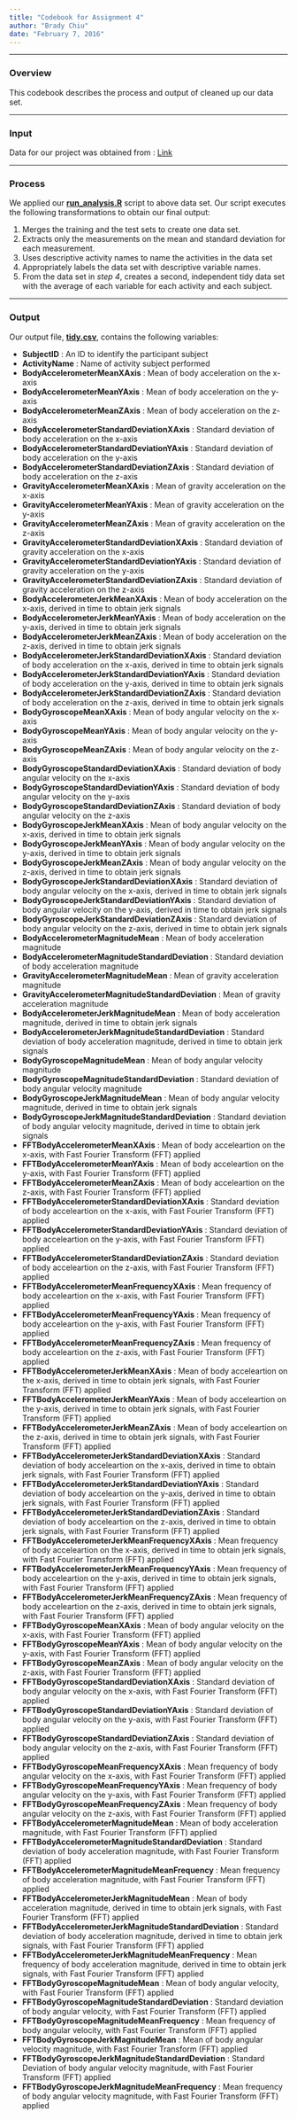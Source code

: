 ```yaml
---
title: "Codebook for Assignment 4"
author: "Brady Chiu"
date: "February 7, 2016"
---
```


******

### Overview
This codebook describes the process and output of cleaned up our data set.

******

### Input

Data for our project was obtained from : [Link](https://d396qusza40orc.cloudfront.net/getdata%2Fprojectfiles%2FUCI%20HAR%20Dataset.zip)

******

### Process

We applied our **[run_analysis.R](https://github.com/bchiud/Assignment4/blob/master/run_analysis.R)** script to above data set. Our script executes the following transformations to obtain our final output:

1. Merges the training and the test sets to create one data set.
2. Extracts only the measurements on the mean and standard deviation for each measurement.
3. Uses descriptive activity names to name the activities in the data set
4. Appropriately labels the data set with descriptive variable names.
5. From the data set in *step 4*, creates a second, independent tidy data set with the average of each variable for each activity and each subject.

******

### Output

Our output file, **[tidy.csv](https://github.com/bchiud/Assignment4/blob/master/tidy.csv)**, contains the following variables:

+ **SubjectID** : An ID to identify the participant subject  
+ **ActivityName** : Name of activity subject performed  
+ **BodyAccelerometerMeanXAxis** : Mean of body acceleration on the x-axis  
+ **BodyAccelerometerMeanYAxis** : Mean of body acceleration on the y-axis  
+ **BodyAccelerometerMeanZAxis** : Mean of body acceleration on the z-axis  
+ **BodyAccelerometerStandardDeviationXAxis** : Standard deviation of body acceleration on the x-axis  
+ **BodyAccelerometerStandardDeviationYAxis** : Standard deviation of body acceleration on the y-axis  
+ **BodyAccelerometerStandardDeviationZAxis** : Standard deviation of body acceleration on the z-axis  
+ **GravityAccelerometerMeanXAxis** : Mean of gravity acceleration on the x-axis  
+ **GravityAccelerometerMeanYAxis** : Mean of gravity acceleration on the y-axis  
+ **GravityAccelerometerMeanZAxis** : Mean of gravity acceleration on the z-axis  
+ **GravityAccelerometerStandardDeviationXAxis** : Standard deviation of gravity acceleration on the x-axis  
+ **GravityAccelerometerStandardDeviationYAxis** : Standard deviation of gravity acceleration on the y-axis  
+ **GravityAccelerometerStandardDeviationZAxis** : Standard deviation of gravity acceleration on the z-axis  
+ **BodyAccelerometerJerkMeanXAxis** : Mean of body acceleration on the x-axis, derived in time to obtain jerk signals  
+ **BodyAccelerometerJerkMeanYAxis** : Mean of body acceleration on the y-axis, derived in time to obtain jerk signals  
+ **BodyAccelerometerJerkMeanZAxis** : Mean of body acceleration on the z-axis, derived in time to obtain jerk signals  
+ **BodyAccelerometerJerkStandardDeviationXAxis** : Standard deviation of body acceleration on the x-axis, derived in time to obtain jerk signals  
+ **BodyAccelerometerJerkStandardDeviationYAxis** : Standard deviation of body acceleration on the y-axis, derived in time to obtain jerk signals  
+ **BodyAccelerometerJerkStandardDeviationZAxis** : Standard deviation of body acceleration on the z-axis, derived in time to obtain jerk signals  
+ **BodyGyroscopeMeanXAxis** : Mean of body angular velocity on the x-axis  
+ **BodyGyroscopeMeanYAxis** : Mean of body angular velocity on the y-axis  
+ **BodyGyroscopeMeanZAxis** : Mean of body angular velocity on the z-axis  
+ **BodyGyroscopeStandardDeviationXAxis** : Standard deviation of body angular velocity on the x-axis  
+ **BodyGyroscopeStandardDeviationYAxis** : Standard deviation of body angular velocity on the y-axis  
+ **BodyGyroscopeStandardDeviationZAxis** : Standard deviation of body angular velocity on the z-axis  
+ **BodyGyroscopeJerkMeanXAxis** : Mean of body angular velocity on the x-axis, derived in time to obtain jerk signals  
+ **BodyGyroscopeJerkMeanYAxis** : Mean of body angular velocity on the y-axis, derived in time to obtain jerk signals  
+ **BodyGyroscopeJerkMeanZAxis** : Mean of body angular velocity on the z-axis, derived in time to obtain jerk signals  
+ **BodyGyroscopeJerkStandardDeviationXAxis** : Standard deviation of body angular velocity on the x-axis, derived in time to obtain jerk signals  
+ **BodyGyroscopeJerkStandardDeviationYAxis** : Standard deviation of body angular velocity on the y-axis, derived in time to obtain jerk signals 
+ **BodyGyroscopeJerkStandardDeviationZAxis** : Standard deviation of body angular velocity on the z-axis, derived in time to obtain jerk signals    
+ **BodyAccelerometerMagnitudeMean** : Mean of body acceleration magnitude  
+ **BodyAccelerometerMagnitudeStandardDeviation** : Standard deviation of body acceleration magnitude  
+ **GravityAccelerometerMagnitudeMean** : Mean of gravity acceleration magnitude  
+ **GravityAccelerometerMagnitudeStandardDeviation** : Mean of gravity acceleration magnitude  
+ **BodyAccelerometerJerkMagnitudeMean** : Mean of body acceleration magnitude, derived in time to obtain jerk signals  
+ **BodyAccelerometerJerkMagnitudeStandardDeviation** : Standard deviation of body acceleration magnitude, derived in time to obtain jerk signals  
+ **BodyGyroscopeMagnitudeMean** : Mean of body angular velocity magnitude  
+ **BodyGyroscopeMagnitudeStandardDeviation** : Standard deviation of body angular velocity magnitude  
+ **BodyGyroscopeJerkMagnitudeMean** : Mean of body angular velocity magnitude, derived in time to obtain jerk signals  
+ **BodyGyroscopeJerkMagnitudeStandardDeviation** : Standard deviation of body angular velocity magnitude, derived in time to obtain jerk signals  
+ **FFTBodyAccelerometerMeanXAxis** : Mean of body acceleartion on the x-axis, with Fast Fourier Transform (FFT) applied  
+ **FFTBodyAccelerometerMeanYAxis** : Mean of body acceleartion on the y-axis, with Fast Fourier Transform (FFT) applied  
+ **FFTBodyAccelerometerMeanZAxis** : Mean of body acceleartion on the z-axis, with Fast Fourier Transform (FFT) applied  
+ **FFTBodyAccelerometerStandardDeviationXAxis** : Standard deviation of body acceleartion on the x-axis, with Fast Fourier Transform (FFT) applied  
+ **FFTBodyAccelerometerStandardDeviationYAxis** : Standard deviation of body acceleartion on the y-axis, with Fast Fourier Transform (FFT) applied  
+ **FFTBodyAccelerometerStandardDeviationZAxis** : Standard deviation of body acceleartion on the z-axis, with Fast Fourier Transform (FFT) applied  
+ **FFTBodyAccelerometerMeanFrequencyXAxis** : Mean frequency of body acceleartion on the x-axis, with Fast Fourier Transform (FFT) applied  
+ **FFTBodyAccelerometerMeanFrequencyYAxis** : Mean frequency of body acceleartion on the y-axis, with Fast Fourier Transform (FFT) applied  
+ **FFTBodyAccelerometerMeanFrequencyZAxis** : Mean frequency of body acceleartion on the z-axis, with Fast Fourier Transform (FFT) applied  
+ **FFTBodyAccelerometerJerkMeanXAxis** : Mean of body acceleartion on the x-axis, derived in time to obtain jerk signals, with Fast Fourier Transform (FFT) applied  
+ **FFTBodyAccelerometerJerkMeanYAxis** : Mean of body acceleartion on the y-axis, derived in time to obtain jerk signals, with Fast Fourier Transform (FFT) applied  
+ **FFTBodyAccelerometerJerkMeanZAxis** : Mean of body acceleartion on the z-axis, derived in time to obtain jerk signals, with Fast Fourier Transform (FFT) applied  
+ **FFTBodyAccelerometerJerkStandardDeviationXAxis** : Standard deviation of body acceleartion on the x-axis, derived in time to obtain jerk signals, with Fast Fourier Transform (FFT) applied  
+ **FFTBodyAccelerometerJerkStandardDeviationYAxis** : Standard deviation of body acceleartion on the y-axis, derived in time to obtain jerk signals, with Fast Fourier Transform (FFT) applied  
+ **FFTBodyAccelerometerJerkStandardDeviationZAxis** : Standard deviation of body acceleartion on the z-axis, derived in time to obtain jerk signals, with Fast Fourier Transform (FFT) applied  
+ **FFTBodyAccelerometerJerkMeanFrequencyXAxis** : Mean frequency of body acceleartion on the x-axis, derived in time to obtain jerk signals, with Fast Fourier Transform (FFT) applied  
+ **FFTBodyAccelerometerJerkMeanFrequencyYAxis** : Mean frequency of body acceleartion on the y-axis, derived in time to obtain jerk signals, with Fast Fourier Transform (FFT) applied  
+ **FFTBodyAccelerometerJerkMeanFrequencyZAxis** : Mean frequency of body acceleartion on the z-axis, derived in time to obtain jerk signals, with Fast Fourier Transform (FFT) applied  
+ **FFTBodyGyroscopeMeanXAxis** : Mean of body angular velocity on the x-axis, with Fast Fourier Transform (FFT) applied  
+ **FFTBodyGyroscopeMeanYAxis** : Mean of body angular velocity on the y-axis, with Fast Fourier Transform (FFT) applied  
+ **FFTBodyGyroscopeMeanZAxis** : Mean of body angular velocity on the z-axis, with Fast Fourier Transform (FFT) applied  
+ **FFTBodyGyroscopeStandardDeviationXAxis** : Standard deviation of body angular velocity on the x-axis, with Fast Fourier Transform (FFT) applied  
+ **FFTBodyGyroscopeStandardDeviationYAxis** : Standard deviation of body angular velocity on the y-axis, with Fast Fourier Transform (FFT) applied  
+ **FFTBodyGyroscopeStandardDeviationZAxis** : Standard deviation of body angular velocity on the z-axis, with Fast Fourier Transform (FFT) applied  
+ **FFTBodyGyroscopeMeanFrequencyXAxis** : Mean frequency of body angular velocity on the x-axis, with Fast Fourier Transform (FFT) applied  
+ **FFTBodyGyroscopeMeanFrequencyYAxis** : Mean frequency of body angular velocity on the y-axis, with Fast Fourier Transform (FFT) applied  
+ **FFTBodyGyroscopeMeanFrequencyZAxis** : Mean frequency of body angular velocity on the z-axis, with Fast Fourier Transform (FFT) applied  
+ **FFTBodyAccelerometerMagnitudeMean** : Mean of body acceleration magnitude, with Fast Fourier Transform (FFT) applied  
+ **FFTBodyAccelerometerMagnitudeStandardDeviation** : Standard deviation of body acceleration magnitude, with Fast Fourier Transform (FFT) applied  
+ **FFTBodyAccelerometerMagnitudeMeanFrequency** : Mean frequency of body acceleration magnitude, with Fast Fourier Transform (FFT) applied  
+ **FFTBodyAccelerometerJerkMagnitudeMean** : Mean of body acceleration magnitude, derived in time to obtain jerk signals, with Fast Fourier Transform (FFT) applied     
+ **FFTBodyAccelerometerJerkMagnitudeStandardDeviation** : Standard deviation of body acceleration magnitude, derived in time to obtain jerk signals, with Fast Fourier Transform (FFT) applied  
+ **FFTBodyAccelerometerJerkMagnitudeMeanFrequency** : Mean frequency of body acceleration magnitude, derived in time to obtain jerk signals, with Fast Fourier Transform (FFT) applied  
+ **FFTBodyGyroscopeMagnitudeMean** : Mean of body angular velocity, with Fast Fourier Transform (FFT) applied  
+ **FFTBodyGyroscopeMagnitudeStandardDeviation** : Standard deviation of body angular velocity, with Fast Fourier Transform (FFT) applied  
+ **FFTBodyGyroscopeMagnitudeMeanFrequency** : Mean frequency of body angular velocity, with Fast Fourier Transform (FFT) applied  
+ **FFTBodyGyroscopeJerkMagnitudeMean** : Mean of body angular velocity magnitude, with Fast Fourier Transform (FFT) applied  
+ **FFTBodyGyroscopeJerkMagnitudeStandardDeviation** : Standard Deviation of body angular velocity magnitude, with Fast Fourier Transform (FFT) applied  
+ **FFTBodyGyroscopeJerkMagnitudeMeanFrequency** : Mean frequency of body angular velocity magnitude, with Fast Fourier Transform (FFT) applied  